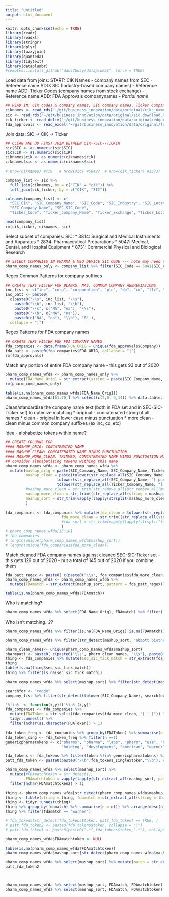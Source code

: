 ```yaml
---
title: "Untitled"
output: html_document
---
```


```r
knitr::opts_chunk$set(echo = TRUE)
library(readr)
library(readxl)
library(stringr)
library(dplyr)
library(fuzzyjoin)
library(quanteda)
library(tidytext)
library(dataplumbr)
#remotes::install_github("dads2busy/dataplumbr", force = TRUE)
```

Load data from joins: 
START: CIK Names - company names from SEC - Reference name
ADD: SIC (Industry-based company names) - Reference name
ADD: Ticker Codes (company names from stock exchange) - Reference name
ADD: FDA Approvals companynames - *Partial name*
```r
## READ IN: CIK codes & company names, SIC company names, Ticker Company Names, FDA Approval Company Names
ciknames <- read_rds("~/git/business_innovation/data/original/ciks_names.RDS")
sic <- read_rds("~/git/business_innovation/data/original/sic.download.RDS")
cik_ticker <- read_delim("~/git/business_innovation/data/original/edgar_filings/cik_ticker.csv", delim = "|")
fda_approvals <- read_excel("~/git/business_innovation/data/original/fda_drugs/Copy of FDA Database - COMBINED V2.xlsx") 

```

Join data: 
SIC -> CIK -> Ticker
```r
## CLEAN AND DO FIRST JOIN BETWEEN CIK--SIC--TICKER
sic$SIC <- as.numeric(sic$SIC)
sic$CIK <- as.numeric(sic$CIK)
ciknames$cik <- as.numeric(ciknames$cik)
ciknames$sic <- as.numeric(ciknames$sic)

# nrow(ciknames) #779   # nrow(sic) #58427  # nrow(cik_ticker) #13737

company_list <- sic %>%
  full_join(ciknames, by = c("CIK" = "cik")) %>%
  left_join(cik_ticker, by = c("CIK", "SIC"))

colnames(company_list) <- c(
  "SEC_CIK", "SIC_Company_Name", "SIC_Code", "SIC_Industry", "SIC_Location",
  "SEC_Company_Name", "SEC_SIC_Code",
  "Ticker_Code", "Ticker_Company_Name", "Ticker_Exchange", "Ticker_Location", "Ticker_Incorporated", "Ticker_IRS" )

head(company_list)
rm(cik_ticker, ciknames, sic)
```

Select subset of companies:
SIC: 
* 3814: Surgical and Medical Instruments and Apparatus
* 2834: Pharmaceutical Preparations
* 5047: Medical, Dental, and Hospital Equipment
* 8731: Commercial Physical and Biological Research

```r
## SELECT COMPANIES IN PHARMA & MED DEVICE SIC CODE --- note may need to expand this!!! based on FDA SIC codes
pharm_comp_names_only <- company_list %>% filter(SIC_Code == 3841|SIC_Code == 2834|SIC_Code == 5047| SIC_Code == 8731) # %>% select(SIC_Company_Name, SEC_Company_Name, Ticker_Company_Name) %>% mutate(name_count = 3 - rowSums(is.na(.)))
```

Regex Common Patterns for company suffixes

```r
## CREATE TEXT FILTER FOR BLANKS, NAS, COMMON COMPANY ABBREVIATIONS
inc_list <- c("inc", "corp", "corporation", "plc", "de", "co", "llc", "ltd", "com", "int", "and", "&", "us", "health", "holdings")
inc_patt <- paste0(
  c(paste0("\\s", inc_list, "\\s"),
    paste0("\\b", inc_list, "\\b"),
    paste0("\\s", c("NA", "na"), "\\s"),
    paste0("\\b", c("NA", "na")),
    paste0(c("NA", "na"), "\\b"), "&" ),
  collapse = "|")
```

Regex Patterns for FDA company names

```r
## CREATE TEXT FILTER FOR FDA COMPANY NAMES
fda_companies <- data.frame(FDA_ORIG = unique(fda_approvals$Company))
fda_patt <- paste0(fda_companies$FDA_ORIG, collapse = "|")
rm(fda_approvals)
```

Match any portion of entire FDA company name - this gets 93 out of 2020

```r
pharm_comp_names_wfda <- pharm_comp_names_only %>% 
  mutate(FDA_Name_Orig1 = str_extract(string = paste(SIC_Company_Name, SEC_Company_Name, Ticker_Company_Name), pattern = fda_patt)) #%>% filter(is.na(FDA_Name_Orig1))
rm(pharm_comp_names_only)

table(is.na(pharm_comp_names_wfda$FDA_Name_Orig1))
pharm_comp_names_wfda[61:70,] %>% select(c(2,6, 9,14)) %>% data.table::as.data.table()

```


Clean/standardize the company name text (both in FDA set and in SEC-SIC-Ticker set) to optimize matching
* original - concatenated string of all names
* clean - original in lower case minus punctuation
* more clean - clean minus common company suffixes (ex inc, co, etc)

Idea - alphabetize tokens within name?

```r
## CREATE COLUMNS FOR
#### MASHUP_ORIG: CONCATENATED NAME
#### MASHUP_CLEAN: CONCATENATED NAME MINUS PUNCTUATION
#### MASHUP_MORE_CLEAN: TRIMMED, CONCATENATED NAME MINUS PUNCTUATION MINUS COMPANY ABBREVIATIONS
## consider alphabetizing tokens withing this name
pharm_comp_names_wfda <- pharm_comp_names_wfda %>%
  mutate(mashup_orig = paste(SIC_Company_Name, SEC_Company_Name, Ticker_Company_Name, FDA_Name_Orig1, sep = "; "),
         mashup_clean = paste(tolower(str_replace_all(SIC_Company_Name, "[:punct:]", " ")),
                       tolower(str_replace_all(SEC_Company_Name, "[:punct:]", " ")),
                       tolower(str_replace_all(Ticker_Company_Name, "[:punct:]", " "))),
         #mashup_more_clean = str_trim(str_remove_all(str_remove_all(mashup_clean, inc_patt), "\\s.\\s|\\s..\\s"), side = "right"),
         mashup_more_clean = str_trim((str_replace_all(string = mashup_clean, pattern = inc_patt, replacement = " ")), side = "right"),
         mashup_sort = str_trim(vapply(lapply(strsplit(mashup_more_clean, " "), unique), paste, character(1L), collapse = " "))
         )

fda_companies <- fda_companies %>% mutate(fda_clean = tolower(str_replace_all(FDA_ORIG, "[:punct:]", " ")),
                         fda_more_clean = str_trim((str_replace_all(string = fda_clean, pattern = inc_patt, replacement = " ")), side = "right")
                         #fda_sort = str_trim(vapply(lapply(strsplit(fda_more_clean, " "), unique), paste, character(1L), collapse = " "))
                         ) 
# pharm_comp_names_wfda[15:18]  
# fda_companies
# length(unique(pharm_comp_names_wfda$mashup_sort))
# length(unique(fda_companies$fda_more_clean))
```

Match cleaned FDA company names against cleaned SEC-SIC-Ticker set - this gets 129 out of 2020 - but a total of 145 out of 2020 if you combine them

```r
fda_patt_regex <- paste0( c(paste0("\\s", fda_companies$fda_more_clean, "\\s"), paste0("\\b", fda_companies$fda_more_clean, "\\b")), collapse = "|")
pharm_comp_names_wfda <- pharm_comp_names_wfda %>%
  mutate(FDAmatch = str_extract(mashup_sort, pattern = fda_patt_regex))

table(is.na(pharm_comp_names_wfda$FDAmatch))
```

Who is matching? 

```r
pharm_comp_names_wfda %>% select(FDA_Name_Orig1, FDAmatch) %>% filter(!is.na(FDA_Name_Orig1)|!is.na(FDAmatch)) 
```

Who isn't matching...??

```r
pharm_comp_names_wfda %>% filter(is.na(FDA_Name_Orig1)|is.na(FDAmatch)) %>% select(mashup_sort) #select(SIC_Company_Name, SEC_Company_Name, Ticker_Company_Name)
```

```r
pharm_comp_names_wfda %>% filter(str_detect(mashup_sort, "abbott biotherapeutics") == TRUE) %>% select(mashup_sort)
```



```r
pharm_clean_names<- unique(pharm_comp_names_wfda$mashup_sort)
pharmpatt <- paste0( c(paste0("\\s", pharm_clean_names, "\\s"), paste0("\\b", pharm_clean_names, "\\b")), collapse = "|")
thing <- fda_companies %>% mutate(sec_sic_tick_match = str_extract(fda_more_clean, pattern = pharmpatt))
thing
table(is.na(thing$sec_sic_tick_match))
thing %>% filter(is.na(sec_sic_tick_match))
```


```r
pharm_comp_names_wfda %>% select(mashup_sort) %>% filter(str_detect(mashup_sort, "vintage") == TRUE)

searchfor <- "reddy"
company_list %>% filter(str_detect(tolower(SIC_Company_Name), searchfor) == TRUE|str_detect(tolower(SEC_Company_Name), searchfor) == TRUE|str_detect(tolower(Ticker_Company_Name), searchfor) == TRUE)
```

```r
'%!in%' <- function(x,y)!('%in%'(x,y))
fda_companies <- fda_companies %>% 
  mutate(FDAToken = str_split(fda_companies$fda_more_clean, "[ |-]")) %>% 
  tidyr::unnest() %>% 
  filter(nchar(as.character(FDAToken)) > 1)

fda_token_freq <- fda_companies %>% group_by(FDAToken) %>% summarise(n = n()) %>% arrange(desc(n))
fda_token_sing <- fda_token_freq %>% filter(n ==1)
genericpharmatokens <- c("pharms", "pharma", "labs", "pharm", "usa", "hlthcare", "intl", "pharmaceuticals", "therapeutics", "international", "biopharma",
                         "holding", "development", "american", "warner")

fda_tokens <- fda_tokens %>% filter(token %!in% genericpharmatokens) %>% filter(token %in% fda_token_sing$FDAToken) 
patt_fda_token <- paste0(paste0("\\b",fda_tokens_single$token,"\\b"), collapse = "|")

pharm_comp_names_wfda %>% select(mashup_sort) %>%
  mutate(#FDAmatchtoken = str_detect(),
         FDAmatchtoken = vapply(lapply(str_extract_all(mashup_sort, pattern = patt_fda_token), unique), paste, character(1L), collapse = " ")) %>% 
  filter(nchar(FDAmatchtoken2) > 1)

thing <- pharm_comp_names_wfda[str_detect(pharm_comp_names_wfda$mashup_sort, patt_fda_token),18]
thing <- tibble(string = thing, fdamatch = str_extract_all(string = thing, patt_fda_token))
thing <- tidyr::unnest(thing)
thing %>% group_by(fdamatch) %>% summarise(n = n()) %>% arrange(desc(n))
thing %>% filter(fdamatch == "warner")
```

```r

# fda_tokens[str_detect(fda_tokens$token, patt_fda_token) == TRUE, ]
# patt_fda_token2 <- paste0(fda_tokens$token, collapse = "|")
# patt_fda_token3 <- paste0(paste0(".*",fda_tokens$token,".*"), collapse = "|")

pharm_comp_names_wfda$FDAmatchtoken <- NULL 

table(is.na(pharm_comp_names_wfda$FDAmatchtoken))
pharm_comp_names_wfda$mashup_sort[str_detect(pharm_comp_names_wfda$mashup_sort[1L], patt_fda_token3)]

pharm_comp_names_wfda %>% select(mashup_sort) %>% mutate(match = str_extract(mashup_sort, patt_fda_token2)) %>% filter(!is.na(match)) 
patt_fda_token2


 
pharm_comp_names_wfda %>% select(mashup_sort, FDAmatch, FDAmatchtoken) %>% filter(!is.na(FDAmatch)) 
pharm_comp_names_wfda %>% select(mashup_sort, FDAmatch, FDAmatchtoken) %>% filter(is.na(FDAmatch)) %>% select(mashup_sort, FDAmatchtoken) 

```









